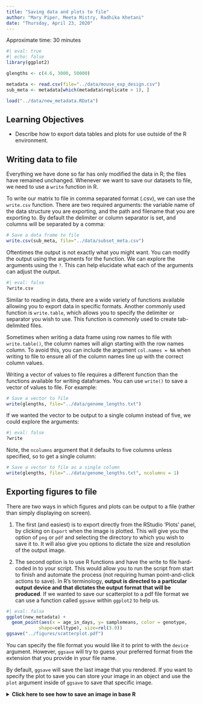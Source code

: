 ```yaml
---
title: "Saving data and plots to file"
author: "Mary Piper, Meeta Mistry, Radhika Khetani"
date: "Thursday, April 23, 2020"
---
```


Approximate time: 30 minutes

```r
#| eval: true
#| echo: false
library(ggplot2)

glengths <- c(4.6, 3000, 50000)

metadata <- read.csv(file="../data/mouse_exp_design.csv")
sub_meta <- metadata[which(metadata$replicate > 1), ]

load("../data/new_metadata.RData")
```

## Learning Objectives 

* Describe how to export data tables and plots for use outside of the R environment.

## Writing data to file 

Everything we have done so far has only modified the data in R; the files have remained unchanged. Whenever we want to save our datasets to file, we need to use a `write` function in R. 

To write our matrix to file in comma separated format (.csv), we can use the `write.csv` function. There are two required arguments: the variable name of the data structure you are exporting, and the path and filename that you are exporting to. By default the delimiter or column separator is set, and columns will be separated by a comma:

```r
# Save a data frame to file
write.csv(sub_meta, file="../data/subset_meta.csv")
```

Oftentimes the output is not exactly what you might want. You can modify the output using the arguments for the function. We can explore the arguments using the `?`. This can help elucidate what each of the arguments can adjust the output.

```r
#| eval: false
?write.csv
```

Similar to reading in data, there are a wide variety of functions available allowing you to export data in specific formats. Another commonly used function is `write.table`, which allows you to specify the delimiter or separator you wish to use. This function is commonly used to create tab-delimited files.

::: callout-note
Sometimes when writing a data frame using row names to file with `write.table()`, the column names will align starting with the row names column. To avoid this, you can include the argument `col.names = NA` when writing to file to ensure all of the column names line up with the correct column values.
:::

Writing a vector of values to file requires a different function than the functions available for writing dataframes. You can use `write()` to save a vector of values to file. For example:

```r
# Save a vector to file
write(glengths, file="../data/genome_lengths.txt")
```

If we wanted the vector to be output to a single column instead of five, we could explore the arguments:

```r
#| eval: false
?write
```

Note, the `ncolumns` argument that it defaults to five columns unless specified, so to get a single column:

```r
# Save a vector to file as a single column
write(glengths, file="../data/genome_lengths.txt", ncolumns = 1)
```

## Exporting figures to file

There are two ways in which figures and plots can be output to a file (rather than simply displaying on screen). 

1. The first (and easiest) is to export directly from the RStudio 'Plots' panel, by clicking on `Export` when the image is plotted. This will give you the option of `png` or `pdf` and selecting the directory to which you wish to save it to. It will also give you options to dictate the size and resolution of the output image.

2. The second option is to use R functions and have the write to file hard-coded in to your script. This would allow you to run the script from start to finish and automate the process (not requiring human point-and-click actions to save).  In R’s terminology, **output is directed to a particular output device and that dictates the output format that will be produced**. If we wanted to save our scatterplot to a pdf file format we can use a function called `ggsave` within `ggplot2` to help us.

```r
#| eval: false
ggplot(new_metadata) +
  geom_point(aes(x = age_in_days, y= samplemeans, color = genotype,
  			shape=celltype), size=rel(3.0))
ggsave("../figures/scatterplot.pdf")
```

You can specify the file format you would like it to print to with the `device` argument. However, `ggsave` will try to guess your preferred format from the extension that you provide in your file name. 

By default, `ggsave` will save the last image that you rendered. If you want to specify the plot to save you can store your image in an object and use the `plot` argument inside of `ggsave` to save that specific image.

<details>
<summary><b>Click here to see how to save an image in base R</b></summary>
A device must be created or “opened” in order to receive graphical output and, for devices that create a file on disk, the device must also be closed in order to complete the output.<br><br>
If we wanted to print our scatterplot to a pdf file format, we would need to initialize a plot using a function which specifies the graphical format you intend on creating i.e.<code>pdf()</code>, <code>png()</code>, <code>tiff()</code> etc. Within the function you will need to specify a name for your image, and the with and height (optional). This will open up the device that you wish to write to:<br><br>
<pre>
## Open device for writing
pdf("figures/scatterplot.pdf")
</pre>
If you wish to modify the size and resolution of the image you will need to add in the appropriate parameters as arguments to the function when you initialize. Then we plot the image to the device, using the ggplot scatterplot that we just created.<br><br>
<pre>
## Make a plot which will be written to the open device, in this case the temp file created by pdf()/png()
ggplot(new_metadata) +
  geom_point(aes(x = age_in_days, y= samplemeans, color = genotype,
  			shape=celltype), size=rel(3.0)) 
</pre>
Finally, close the "device", or file, using the <code>dev.off()</code> function. There are also <code>bmp</code>, <code>tiff</code>, and <code>jpeg</code> functions, though the <code>jpeg</code> function has proven less stable than the others.<br><br>
<pre>
## Closing the device is essential to save the temporary file created by pdf()/png()
dev.off()
</pre>
<blockquote>
<ol><li><i>You will not be able to open and look at your file using standard methods (Adobe Acrobat or Preview etc.) until you execute the <code>dev.off()</code> function.</i></li>
<li><i>In the case of <code>pdf()</code>, if you had made additional plots before closing the device, they will all be stored in the same file with each plot usually getting its own page, unless otherwise specified.</i></li>
</details>
